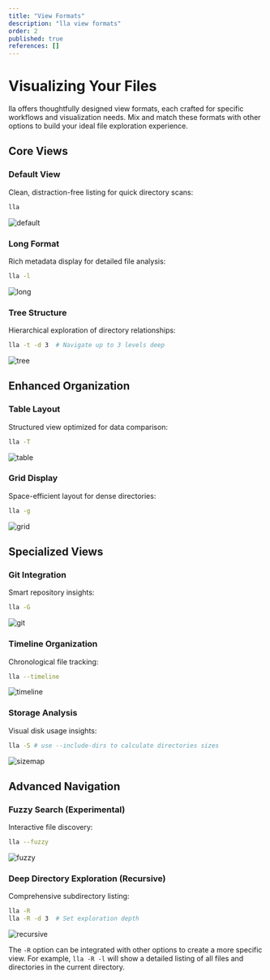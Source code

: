 ```yaml
---
title: "View Formats"
description: "lla view formats"
order: 2
published: true
references: []
---
```

# Visualizing Your Files

lla offers thoughtfully designed view formats, each crafted for specific workflows and visualization needs. Mix and match these formats with other options to build your ideal file exploration experience.

## Core Views

### Default View
Clean, distraction-free listing for quick directory scans:
```bash
lla
```
<img src="https://github.com/user-attachments/assets/3517c63c-f4ec-4a51-ab6d-46a0ed7918f8" className="rounded-2xl" alt="default" />

### Long Format
Rich metadata display for detailed file analysis:
```bash
lla -l
```
<img src="https://github.com/user-attachments/assets/2a8d95e4-efd2-4bff-a905-9d9a892dc794" className="rounded-2xl" alt="long" />

### Tree Structure
Hierarchical exploration of directory relationships:
```bash
lla -t -d 3  # Navigate up to 3 levels deep
```
<img src="https://github.com/user-attachments/assets/cb32bfbb-eeb1-4701-889d-f3d42c7d4896" className="rounded-2xl" alt="tree" />

## Enhanced Organization

### Table Layout
Structured view optimized for data comparison:
```bash
lla -T
```
<img src="https://github.com/user-attachments/assets/9f1d6d97-4074-4480-b242-a6a2eace4b38" className="rounded-2xl" alt="table" />

### Grid Display
Space-efficient layout for dense directories:
```bash
lla -g
```
<img src="https://github.com/user-attachments/assets/b81d01ea-b830-4833-8791-7b62ff9137df" className="rounded-2xl" alt="grid" />

## Specialized Views

### Git Integration
Smart repository insights:
```bash
lla -G
```
<img src="https://github.com/user-attachments/assets/b0654b20-c37d-45c2-9fd0-f3399fce385e" className="rounded-2xl" alt="git" />

### Timeline Organization
Chronological file tracking:
```bash
lla --timeline
```
<img src="https://github.com/user-attachments/assets/06a156a7-628a-4948-b75c-a0da584c9224" className="rounded-2xl" alt="timeline" />

### Storage Analysis
Visual disk usage insights:
```bash
lla -S # use --include-dirs to calculate directories sizes
```
<img src="https://github.com/user-attachments/assets/dad703ec-ef23-460b-9b9c-b5c5d6595300" className="rounded-2xl" alt="sizemap" />

## Advanced Navigation

### Fuzzy Search (Experimental)

Interactive file discovery:
```bash
lla --fuzzy
```
<img src="https://github.com/user-attachments/assets/2b314fa6-712e-41fd-be0b-3d3eb1db3f85" className="rounded-2xl" alt="fuzzy" />

### Deep Directory Exploration (Recursive)
Comprehensive subdirectory listing:
```bash
lla -R
lla -R -d 3  # Set exploration depth
```
<img src="https://github.com/user-attachments/assets/f8fa0901-8866-4b92-a76e-3b7fd307f04e" className="rounded-2xl" alt="recursive" />

The `-R` option can be integrated with other options to create a more specific view. For example, `lla -R -l` 
will show a detailed listing of all files and directories in the current directory.